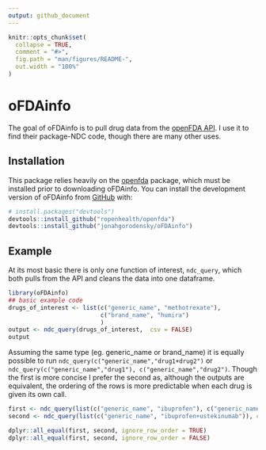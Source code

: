 ```yaml
---
output: github_document
---
```


<!-- README.md is generated from README.Rmd. Please edit that file -->

```r
knitr::opts_chunk$set(
  collapse = TRUE,
  comment = "#>",
  fig.path = "man/figures/README-",
  out.width = "100%"
)
```

# oFDAinfo

<!-- badges: start -->
<!-- badges: end -->

The goal of oFDAinfo is to pull drug data from the [openFDA API](https://open.fda.gov/). I use it to find their package-NDC code, though there are many other uses. 

## Installation

This package relies heavily on the [openfda](https://github.com/ropenhealth/openfda) package, which must be installed prior to downloading oFDAinfo. You can install the development version of oFDAinfo from [GitHub](https://github.com/) with:

``` r
# install.packages("devtools")
devtools::install_github("ropenhealth/openfda")
devtools::install_github("jonahgorodensky/oFDAinfo")
```
## Example

At its most basic there is only one function of interest, `ndc_query`, which both pulls from the API and cleans the data into one dataframe. 
```r
library(oFDAinfo)
## basic example code
drugs_of_interest <- list(c("generic_name", "methotrexate"), 
                          c("brand_name", "humira")
                          )
output <- ndc_query(drugs_of_interest,  csv = FALSE)
output
```

Assuming the same type (eg. generic_name or brand_name) it is equally possible to run `ndc_query(c("generic_name","drug1+drug2")` or `ndc_query(c("generic_name","drug1"), c("generic_name","drug2")`. Though the first is more concise I prefer the second as, although the outputs are equivalent, the ordering of the rows is more predictable when each drug is given its own call.
```r
first <- ndc_query(list(c("generic_name", "ibuprofen"), c("generic_name","ustekinumab")), csv = FALSE)
second <- ndc_query(list(c("generic_name", "ibuprofen+ustekinumab")), csv = FALSE)

dplyr::all_equal(first, second, ignore_row_order = TRUE)
dplyr::all_equal(first, second, ignore_row_order = FALSE)

```

